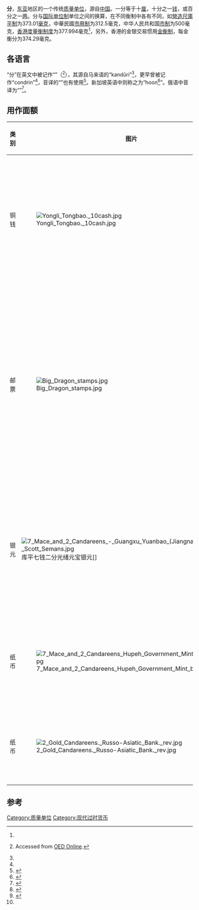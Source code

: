{{Infobox Chinese
|title=分
|c=分
|p=fēn
|w=fen
|y=fàn<ref name="hk_law">{{cite web |title = Weights and Measures Ordinance |work = Laws of Hong Kong |url = http://www.legislation.gov.hk/blis_ind.nsf/e1bf50c09a33d3dc482564840019d2f4/4ed2ff0cf02f2fd9c82564760077af3c?OpenDocument |access-date = 2012-01-27 |archive-url = https://web.archive.org/web/20160522091502/http://www.legislation.gov.hk/blis_ind.nsf/e1bf50c09a33d3dc482564840019d2f4/4ed2ff0cf02f2fd9c82564760077af3c?OpenDocument |archive-date = 2016-05-22 |dead-url = no }}</ref>
|poj=hun
|kanji=分
|hiragana=ふん
|romaji=fun
|hangul=푼
|hanja=分
|rr=pun
|qn=phân
|chuhan={{linktext|分}}
|mon=пүн
}}

'''分'''，[[东亚|东亚]]地区的一个传统[[质量单位|质量单位]]，源自[[中国|中国]]。一分等于十[[厘_(质量单位)|厘]]，十分之一[[钱_(质量单位)|钱]]，或百分之一[[两|两]]。分与[[国际单位制|国际单位制]]单位之间的换算，在不同衡制中各有不同，如[[營造尺庫平制|營造尺庫平制]]为373.01[[毫克|毫克]]，中華民國[[市用制|市用制]]为312.5毫克，中华人民共和国[[市制|市制]]为500毫克，[[香港度量衡制度|香港度量衡制度]]为377.994毫克<ref name = "hk_law"/>，另外，香港的金银交易惯用[[金衡制|金衡制]]，每金衡分为374.29毫克。

== 各语言 ==
“分”在英文中被记作“{{lang|en|candareen}}”（{{IPAc-en|k|æ|n|d|ə|ˈ|r|iː|n}}<ref name=OED>{{OED|Candareen}} Accessed from [[牛津英語詞典|OED Online]].</ref>），其源自马来语的“kandūri”<ref name=OED/>，更早曾被记作“condrin”<ref name=OED/>，音译的“{{lang|en|fan}}”也有使用<ref name='tong'>{{cite book|title=唐字音英語|author=莫文暢|date=20世紀初}}</ref>。新加坡英语中则称之为“hoon<ref name="sg_law">{{cite web |title = Weights and Measures Act (CHAPTER 349) Third Schedule |work = Singapore Statutes |url = http://statutes.agc.gov.sg/non_version/cgi-bin/cgi_getdata.pl?actno=1976-REVED-349&doctitle=WEIGHTS%20AND%20MEASURES%20ACT%0A&date=latest&method=part&sl=1&segid=888373245-001666 |access-date = 2018-09-01 |archive-url = https://web.archive.org/web/20170820033945/http://statutes.agc.gov.sg/non_version/cgi-bin/cgi_getdata.pl?actno=1976-REVED-349&doctitle=WEIGHTS%20AND%20MEASURES%20ACT%0A&date=latest&method=part&sl=1&segid=888373245-001666 |archive-date = 2017-08-20 |dead-url = no }}</ref>”。俄语中音译为“{{lang|ru|Фынь}}”<ref name="bowen">{{cite journal |author1=柏文 |author2=蔡小军 |title=新疆俄华道胜银行金票 |journal=中国钱币 |date=2012 |issue=3 |pages=39-41}}</ref>。

== 用作面额 ==
{| class="wikitable"
|-
! 类别 !! 图片 !! 说明 
|-
| 铜钱 || [[File:Yongli_Tongbao._10cash.jpg|center]] || 部分明代[[制钱|制钱]]的背文有折银计值，但早期单位多为“两”和“钱”，[[崇祯通宝|崇祯通宝]]出现背“一分”钱，[[南明货币|南明政权的钱币]]和清朝初年反叛势力发行的钱币中，有多种背“一分”的铜钱
|-
| 邮票 || [[File:Big_Dragon_stamps.jpg|center]] || 1878年清朝政府在北京、天津、上海等地设立邮政机构，附属于海关内，上海海关造册处当年即以蟠龙为图案印制了一套三枚邮票，也就是集邮界习惯称“海关大龙”或“大龙邮票”。邮票以[[关平银|海关关平银]]计值，如一分邮票上面额分别用中文和英文记作“壹分银”和“1 CANDARIN”<ref>{{Cite book|title= 大龍郵票與清代郵史 |editor=中國郵票博物館 |publisher= 商務印書館 |location=香港 |date= 1989 |isbn=978-962-07-5077-9 |language=zh}}</ref>{{rp|212}}
|-
| 银元 || [[File:7_Mace_and_2_Candareens_-_Guangxu_Yuanbao_(Jiangnan_Mint)_-_Scott_Semans.jpg|center]]库平七钱二分光绪元宝银元]] || 1887年，广东首先开始制造机制“光绪元宝”银元和铜元，其后各地陆续开铸，其中银元以[[库平银|库平银]]计值，有“一两”、“七钱二分”、“三钱六分”、“一钱四分四厘”、“七分二厘”等。
|-
| 纸币 || [[File:7_Mace_and_2_Candareens_Hupeh_Government_Mint_banknote.jpg|center]] || 1899年，[[湖北银元局|湖北银元局]]发行银元票，面额用“银元〇大元”和“库平〇两〇分”同时标记，背面英文面额则仅有银两重量<ref name="韩园2009">{{cite journal |author1=韩园 |author2=李立 |author3=张或定 |title=湖北银元局及其纸币考 |journal=中国钱币 |date=2009 |issue=1 |pages=11-16}}</ref>
|-
| 纸币 || [[File:2_Gold_Candareens._Russo-Asiatic_Bank._rev.jpg|center]] || 1913年，[[华俄道胜银行|华俄道胜银行]]开始在[[新疆|新疆]]发行[[俄华道胜银行金币券|金币券]]，以[[庫平制|库平制]]黄金重量计值，其中有1分券和2分券<ref name="bowen" />
|}

== 参考 ==
{{Reflist|30em}}

{{Wiktionary|candareen|hoon}}

{{質量單位}}

[[Category:质量单位|Category:质量单位]]
[[Category:现代过时货币|Category:现代过时货币]]